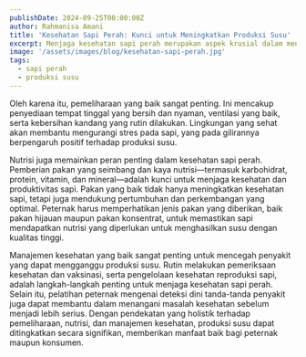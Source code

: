 ```yaml
---
publishDate: 2024-09-25T00:00:00Z
author: Rahmanisa Amani
title: 'Kesehatan Sapi Perah: Kunci untuk Meningkatkan Produksi Susu'
excerpt: Menjaga kesehatan sapi perah merupakan aspek krusial dalam meningkatkan produksi susu yang berkualitas. Sapi yang sehat tidak hanya dapat memproduksi susu dalam jumlah yang lebih banyak, tetapi juga menghasilkan susu dengan kualitas yang lebih baik.
image: '/assets/images/blog/kesehatan-sapi-perah.jpg'
tags:
  - sapi perah
  - produksi susu
---
```


Oleh karena itu, pemeliharaan yang baik sangat penting. Ini mencakup penyediaan tempat tinggal yang bersih dan nyaman, ventilasi yang baik, serta kebersihan kandang yang rutin dilakukan. Lingkungan yang sehat akan membantu mengurangi stres pada sapi, yang pada gilirannya berpengaruh positif terhadap produksi susu.

Nutrisi juga memainkan peran penting dalam kesehatan sapi perah. Pemberian pakan yang seimbang dan kaya nutrisi—termasuk karbohidrat, protein, vitamin, dan mineral—adalah kunci untuk menjaga kesehatan dan produktivitas sapi. Pakan yang baik tidak hanya meningkatkan kesehatan sapi, tetapi juga mendukung pertumbuhan dan perkembangan yang optimal. Peternak harus memperhatikan jenis pakan yang diberikan, baik pakan hijauan maupun pakan konsentrat, untuk memastikan sapi mendapatkan nutrisi yang diperlukan untuk menghasilkan susu dengan kualitas tinggi.

Manajemen kesehatan yang baik sangat penting untuk mencegah penyakit yang dapat mengganggu produksi susu. Rutin melakukan pemeriksaan kesehatan dan vaksinasi, serta pengelolaan kesehatan reproduksi sapi, adalah langkah-langkah penting untuk menjaga kesehatan sapi perah. Selain itu, pelatihan peternak mengenai deteksi dini tanda-tanda penyakit juga dapat membantu dalam menangani masalah kesehatan sebelum menjadi lebih serius. Dengan pendekatan yang holistik terhadap pemeliharaan, nutrisi, dan manajemen kesehatan, produksi susu dapat ditingkatkan secara signifikan, memberikan manfaat baik bagi peternak maupun konsumen.
